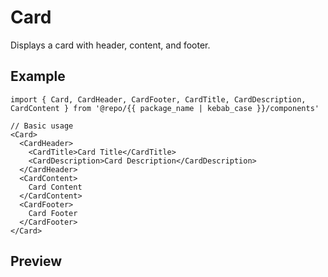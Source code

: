 
<Meta of={Stories} />

# Card

Displays a card with header, content, and footer.

## Example

```tsx
import { Card, CardHeader, CardFooter, CardTitle, CardDescription, CardContent } from '@repo/{{ package_name | kebab_case }}/components'

// Basic usage
<Card>
  <CardHeader>
    <CardTitle>Card Title</CardTitle>
    <CardDescription>Card Description</CardDescription>
  </CardHeader>
  <CardContent>
    Card Content
  </CardContent>
  <CardFooter>
    Card Footer
  </CardFooter>
</Card>
```

## Preview

<Primary />
